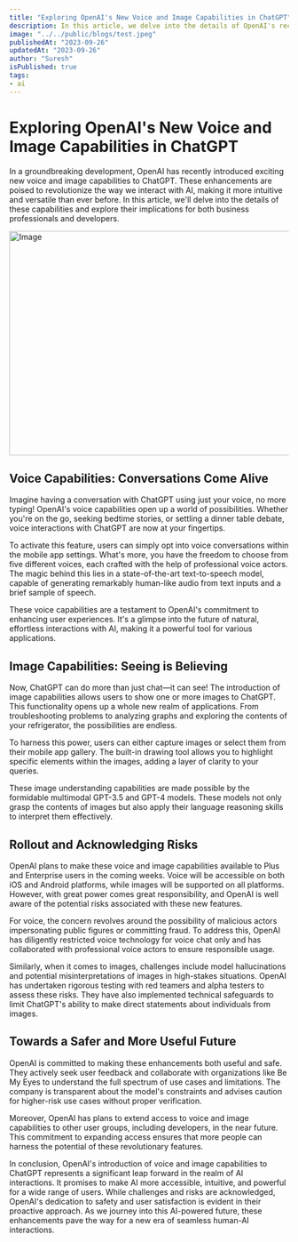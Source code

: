 ```yaml
---
title: "Exploring OpenAI's New Voice and Image Capabilities in ChatGPT"
description: In this article, we delve into the details of OpenAI's recent enhancements to ChatGPT, including voice and image capabilities.
image: "../../public/blogs/test.jpeg"
publishedAt: "2023-09-26"
updatedAt: "2023-09-26"
author: "Suresh"
isPublished: true
tags: 
- ai
---
```


# Exploring OpenAI's New Voice and Image Capabilities in ChatGPT

In a groundbreaking development, OpenAI has recently introduced exciting new voice and image capabilities to ChatGPT. These enhancements are poised to revolutionize the way we interact with AI, making it more intuitive and versatile than ever before. In this article, we'll delve into the details of these capabilities and explore their implications for both business professionals and developers.

<Image
  src="/blogs/test.jpeg"
  width="718"
  height="404"
  alt="Image"
  sizes="100vw"
/>

## **Voice Capabilities: Conversations Come Alive**

Imagine having a conversation with ChatGPT using just your voice, no more typing! OpenAI's voice capabilities open up a world of possibilities. Whether you're on the go, seeking bedtime stories, or settling a dinner table debate, voice interactions with ChatGPT are now at your fingertips.

To activate this feature, users can simply opt into voice conversations within the mobile app settings. What's more, you have the freedom to choose from five different voices, each crafted with the help of professional voice actors. The magic behind this lies in a state-of-the-art text-to-speech model, capable of generating remarkably human-like audio from text inputs and a brief sample of speech.

These voice capabilities are a testament to OpenAI's commitment to enhancing user experiences. It's a glimpse into the future of natural, effortless interactions with AI, making it a powerful tool for various applications.

## **Image Capabilities: Seeing is Believing**

Now, ChatGPT can do more than just chat—it can see! The introduction of image capabilities allows users to show one or more images to ChatGPT. This functionality opens up a whole new realm of applications. From troubleshooting problems to analyzing graphs and exploring the contents of your refrigerator, the possibilities are endless.

To harness this power, users can either capture images or select them from their mobile app gallery. The built-in drawing tool allows you to highlight specific elements within the images, adding a layer of clarity to your queries. 

These image understanding capabilities are made possible by the formidable multimodal GPT-3.5 and GPT-4 models. These models not only grasp the contents of images but also apply their language reasoning skills to interpret them effectively.

## **Rollout and Acknowledging Risks**

OpenAI plans to make these voice and image capabilities available to Plus and Enterprise users in the coming weeks. Voice will be accessible on both iOS and Android platforms, while images will be supported on all platforms. However, with great power comes great responsibility, and OpenAI is well aware of the potential risks associated with these new features.

For voice, the concern revolves around the possibility of malicious actors impersonating public figures or committing fraud. To address this, OpenAI has diligently restricted voice technology for voice chat only and has collaborated with professional voice actors to ensure responsible usage.

Similarly, when it comes to images, challenges include model hallucinations and potential misinterpretations of images in high-stakes situations. OpenAI has undertaken rigorous testing with red teamers and alpha testers to assess these risks. They have also implemented technical safeguards to limit ChatGPT's ability to make direct statements about individuals from images.

## **Towards a Safer and More Useful Future**

OpenAI is committed to making these enhancements both useful and safe. They actively seek user feedback and collaborate with organizations like Be My Eyes to understand the full spectrum of use cases and limitations. The company is transparent about the model's constraints and advises caution for higher-risk use cases without proper verification.

Moreover, OpenAI has plans to extend access to voice and image capabilities to other user groups, including developers, in the near future. This commitment to expanding access ensures that more people can harness the potential of these revolutionary features.

In conclusion, OpenAI's introduction of voice and image capabilities to ChatGPT represents a significant leap forward in the realm of AI interactions. It promises to make AI more accessible, intuitive, and powerful for a wide range of users. While challenges and risks are acknowledged, OpenAI's dedication to safety and user satisfaction is evident in their proactive approach. As we journey into this AI-powered future, these enhancements pave the way for a new era of seamless human-AI interactions.
